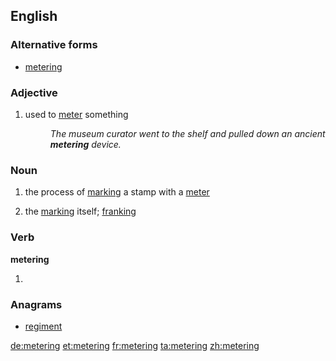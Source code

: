 ==English==

===Alternative forms===
* [[metering]]

===Adjective===
{{en-adj|-}}

# used to [[meter]] something
#: ''The museum curator went to the shelf and pulled down an ancient '''metering''' device.''

===Noun===
{{en-noun}}
# {{chiefly|US}} the process of [[mark]]ing a stamp with a [[meter]]
# {{chiefly|US}} the [[mark]]ing itself; [[franking]]

===Verb===
'''metering'''

# {{present participle of|meter}}

===Anagrams===
* [[regiment#English|regiment]]

[[de:metering]]
[[et:metering]]
[[fr:metering]]
[[ta:metering]]
[[zh:metering]]